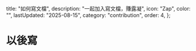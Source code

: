   title: "如何寫文檔",
  description: "一起加入寫文檔，賺露凝",
  icon: "Zap",
  color: "",
  lastUpdated: "2025-08-15",
  category: "contribution",
  order: 4,
};

# 以後寫 
